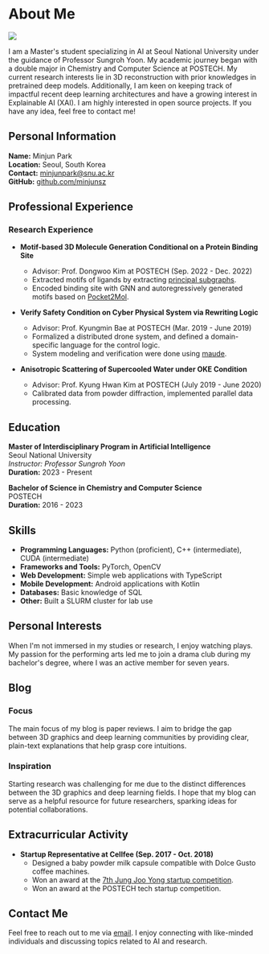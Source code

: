 
# About Me

<div className={styles.profile}>
<img src={profileImg}/>

I am a Master's student specializing in AI at Seoul National University under the guidance of Professor Sungroh Yoon.
My academic journey began with a double major in Chemistry and Computer Science at POSTECH.
My current research interests lie in 3D reconstruction with prior knowledges in pretrained deep models.
Additionally, I am keen on keeping track of impactful recent deep learning architectures and have a growing interest in Explainable AI (XAI).
I am highly interested in open source projects. If you have any idea, feel free to contact me!
</div>

## Personal Information

**Name:** Minjun Park  
**Location:** Seoul, South Korea  
**Contact:** [minjunpark@snu.ac.kr](mailto:minjunpark@snu.ac.kr)  
**GitHub:** [github.com/minjunsz](https://github.com/minjunsz)

## Professional Experience

### Research Experience

- **Motif-based 3D Molecule Generation Conditional on a Protein Binding Site**
    - Advisor: Prof. Dongwoo Kim at POSTECH (Sep. 2022 - Dec. 2022)
    - Extracted motifs of ligands by extracting [principal subgraphs](https://github.com/thunlp-mt/ps-vae).
    - Encoded binding site with GNN and autoregressively generated motifs based on [Pocket2Mol](https://github.com/pengxingang/Pocket2Mol).

- **Verify Safety Condition on Cyber Physical System via Rewriting Logic**
    - Advisor: Prof. Kyungmin Bae at POSTECH (Mar. 2019 - June 2019)
    - Formalized a distributed drone system, and defined a domain-specific language for the control logic.
    - System modeling and verification were done using [maude](http://maude.cs.illinois.edu/w/index.php/The_Maude_System).

- **Anisotropic Scattering of Supercooled Water under OKE Condition**
    - Advisor: Prof. Kyung Hwan Kim at POSTECH (July 2019 - June 2020)
    - Calibrated data from powder diffraction, implemented parallel data processing.

## Education

**Master of Interdisciplinary Program in Artificial Intelligence**  
Seoul National University  
*Instructor: Professor Sungroh Yoon*  
**Duration:** 2023 - Present

**Bachelor of Science in Chemistry and Computer Science**  
POSTECH  
**Duration:** 2016 - 2023

## Skills

- **Programming Languages:** Python (proficient), C++ (intermediate), CUDA (intermediate)
- **Frameworks and Tools:** PyTorch, OpenCV
- **Web Development:** Simple web applications with TypeScript
- **Mobile Development:** Android applications with Kotlin
- **Databases:** Basic knowledge of SQL
- **Other:** Built a SLURM cluster for lab use

## Personal Interests

When I'm not immersed in my studies or research, I enjoy watching plays. My passion for the performing arts led me to join a drama club during my bachelor's degree, where I was an active member for seven years.

## Blog

### Focus
The main focus of my blog is paper reviews. I aim to bridge the gap between 3D graphics and deep learning communities by providing clear, plain-text explanations that help grasp core intuitions.

### Inspiration
Starting research was challenging for me due to the distinct differences between the 3D graphics and deep learning fields. I hope that my blog can serve as a helpful resource for future researchers, sparking ideas for potential collaborations.

## Extracurricular Activity

- **Startup Representative at Cellfee (Sep. 2017 - Oct. 2018)**
    - Designed a baby powder milk capsule compatible with Dolce Gusto coffee machines.
    - Won an award at the [7th Jung Joo Yong startup competition](https://startup.asan-nanum.org/Summary?searchInfoID=9).
    - Won an award at the POSTECH tech startup competition.

## Contact Me

Feel free to reach out to me via [email](mailto:minjunpark@snu.ac.kr). I enjoy connecting with like-minded individuals and discussing topics related to AI and research.
